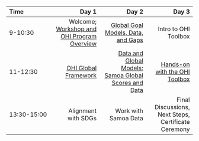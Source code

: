 |Time       |      Day 1|      Day 2|      Day 3|
|:----------|----------:|----------:|----------:|
|9-10:30 | Welcome; [Workshop and OHI Program Overview](https://docs.google.com/presentation/d/e/2PACX-1vSpjTyRVvef4PTaarlUaIdaZGaI-QaPeqcxbMmZYfJbmV6hD3tZqSQuvHX64TkfY3NxvjwHd_yaTbbB/pub?start=false&loop=false&delayms=3000) | [Global Goal Models, Data, and Gaps](https://docs.google.com/presentation/d/e/2PACX-1vTfFGt7p_PGOz9FwM8vqwPVKH8yraypbzyOBJyyMyObGrVOwNjSpXLxJtuFOznGiazt6uFGpO8pAI0H/pub?start=false&loop=false&delayms=3000)  | Intro to OHI Toolbox |
|11-12:30 | [OHI Global Framework ](https://docs.google.com/presentation/d/e/2PACX-1vSM4QXmuRDgF0BvvTTY_nuzt0iSl4Pgr8_L6uEtLO_tdwmnVGwzOnK2kR-lk4AyrPuUESwXTMKA3vD3/pub?start=false&loop=false&delayms=3000) | [Data and Global Models: Samoa Global Scores and Data](http://ohi-science.org/sam/workshop-explore-data) |  [Hands-on with the OHI Toolbox](https://rawgit.com/OHI-Science/sam/master/eez/workshop-toolbox.html) |
|13:30-15:00 | Alignment with SDGs  | Work with Samoa Data |  Final Discussions, Next Steps, Certificate Ceremony |


<!----
TODO: chat with Erin

- Welcome activity? Intro everyone?
- Update OHI Overview talk and schedule link
--->
